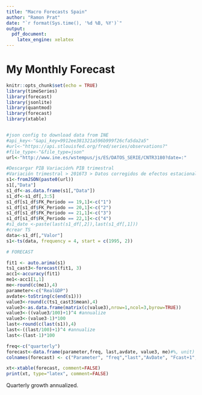 ```yaml
---
title: "Macro Forecasts Spain"
author: "Ramon Prat"
date: "`r format(Sys.time(), '%d %B, %Y')`"
output:
  pdf_document:
    latex_engine: xelatex
---
```

# My Monthly Forecast
```r
knitr::opts_chunk$set(echo = TRUE)
library(timeSeries)
library(forecast)
library(jsonlite)
library(quantmod)
library(forecast)
library(xtable)
```
```r

```

```r
#json config to download data from INE
#api_key<-"&api_key=9912ee381321a596b999f26cfa5da2a5"
#url<-"https://api.stlouisfed.org/fred/series/observations?"
#file_type<-"&file_type=json"
url<-"http://www.ine.es/wstempus/js/ES/DATOS_SERIE/CNTR3180?date=:"
```

```r
#Descargar PIB Variación% PIB trimestral
#Variación trimestral > 2016T3 > Datos corregidos de efectos estacionales y de calendario > Producto interior bruto a precios de mercado
s1<-fromJSON(paste0(url))
s1[,"Data"]
s1_df<-as.data.frame(s1[,"Data"])
s1_df<-s1_df[,3:5]
s1_df[s1_df$FK_Periodo == 19,1]<-c("1")
s1_df[s1_df$FK_Periodo == 20,1]<-c("2")
s1_df[s1_df$FK_Periodo == 21,1]<-c("3")
s1_df[s1_df$FK_Periodo == 22,1]<-c("4")
#s1_date <-paste(last(s1_df[,2]),last(s1_df[,1]))
#crear TS
data<-s1_df[,"Valor"]
s1<-ts(data, frequency = 4, start = c(1995, 2))
```


```r
# FORECAST

fit1 <- auto.arima(s1)
ts1_cast3<-forecast(fit1, 3)
acc1<-accuracy(fit1)
me1<-acc1[1,1]
me<-round(c(me1),4)
parameter<-c("RealGDP")
avdate<-toString(c(end(s1)))
value3<-round(c(ts1_cast3$mean),4)
value3<-as.data.frame(matrix(c(value3),nrow=1,ncol=3,byrow=TRUE))
value3<-((value3/100)+1)^4 #annualize
value3<-(value3-1)*100
last<-round(c(last(s1)),4)
last<-((last/100)+1)^4 #annualize
last<-(last-1)*100

freq<-c("quarterly")
forecast<-data.frame(parameter,freq, last,avdate, value3, me)#%, unit)
colnames(forecast) <- c("Parameter", "freq","last","AvDate", "Fcast+1","Fcast+2","Fcast+3","ME")#, "Desc")
```

```r
xt<-xtable(forecast, comment=FALSE)
print(xt, type="latex", comment=FALSE)
```
Quarterly growth annualized.